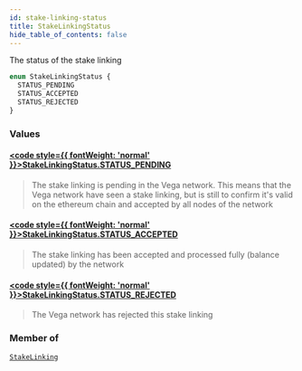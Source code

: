 ```yaml
---
id: stake-linking-status
title: StakeLinkingStatus
hide_table_of_contents: false
---
```








The status of the stake linking

```graphql
enum StakeLinkingStatus {
  STATUS_PENDING
  STATUS_ACCEPTED
  STATUS_REJECTED
}
```


### Values

#### [<code style={{ fontWeight: 'normal' }}>StakeLinkingStatus.<b>STATUS_PENDING</b></code>](#) 
> The stake linking is pending in the Vega network. This means that
the Vega network have seen a stake linking, but is still to confirm
it's valid on the ethereum chain and accepted by all nodes of the network
> 

#### [<code style={{ fontWeight: 'normal' }}>StakeLinkingStatus.<b>STATUS_ACCEPTED</b></code>](#) 
> The stake linking has been accepted and processed fully (balance updated) by the network
> 

#### [<code style={{ fontWeight: 'normal' }}>StakeLinkingStatus.<b>STATUS_REJECTED</b></code>](#) 
> The Vega network has rejected this stake linking
> 



### Member of

[`StakeLinking`](/testnet/api/graphql/objects/stake-linking)  <Badge class="secondary" text="object"/>



